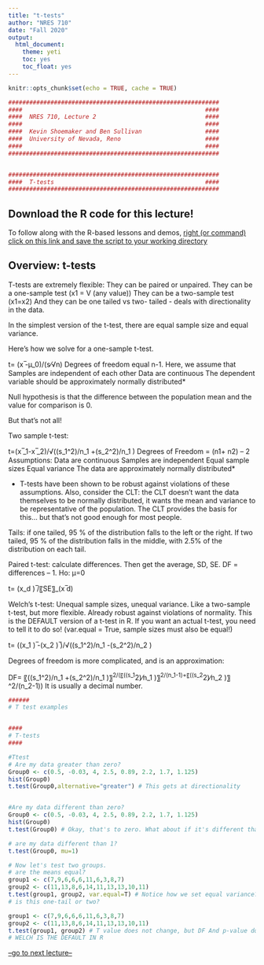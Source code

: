 ```yaml
---
title: "t-tests"
author: "NRES 710"
date: "Fall 2020"
output: 
  html_document: 
    theme: yeti
    toc: yes
    toc_float: yes
---
```


```r

knitr::opts_chunk$set(echo = TRUE, cache = TRUE)

```

```r

############################################################
####                                                    ####  
####  NRES 710, Lecture 2                               ####
####                                                    ####
####  Kevin Shoemaker and Ben Sullivan                  #### 
####  University of Nevada, Reno                        ####
####                                                    #### 
############################################################


############################################################
####  T-tests                                           ####
############################################################


```


## Download the R code for this lecture!

To follow along with the R-based lessons and demos, [right (or command) click on this link and save the script to your working directory](LECTURE2.R)

## Overview: t-tests

T-tests are extremely flexible: 
They can be paired or unpaired. 
They can be a one-sample test (x1 = V (any value))
They can be a two-sample test (x1=x2)
And they can be one tailed vs two- tailed -  deals with directionality in the data.

In the simplest version of the t-test, there are equal sample size and equal variance. 

Here’s how we solve for a one-sample t-test. 

t=  (x ̅-µ_0)/(s⁄√n)
Degrees of freedom equal n-1. 
Here, we assume that 
	Samples are independent of each other
	Data are continuous
	The dependent variable should be approximately normally distributed*

Null hypothesis is that the difference between the population mean and the value for comparison is 0. 

But that’s not all! 

Two sample t-test: 

t=(x ̅_1-x ̅_2)/√((s_1^2)/n_1 +(s_2^2)/n_1 )
Degrees of Freedom  = (n1+ n2) – 2
Assumptions: 
	Data are continuous
	Samples are independent 
	Equal sample sizes
	Equal variance
	The data are approximately normally distributed* 

* T-tests have been shown to be robust against violations of these assumptions. Also, consider the CLT: the CLT doesn’t want the data themselves to be normally distributed, it wants the mean and variance to be representative of the population. The CLT provides the basis for this… but that’s not good enough for most people. 

Tails: if one tailed, 95 % of the distribution falls to the left or the right. 
If two tailed, 95 % of the distribution falls in the middle, with 2.5% of the distribution on each tail. 



Paired t-test: calculate differences. Then get the average, SD, SE. DF = differences – 1. Ho: µ=0

t=   (x_d ) ̅/〖SE〗_(x ̅d) 


Welch’s t-test: Unequal sample sizes, unequal variance. Like a two-sample t-test, but more flexible. Already robust against violations of normality. This is the DEFAULT version of a t-test in R. If you want an actual t-test, you need to tell it to do so! (var.equal = True, sample sizes must also be equal!)

t=  ((x_1 ) ̅-(x_2 ) ̅)/√((s_1^2)/n_1 -(s_2^2)/n_2 )

Degrees of freedom is more complicated, and is an approximation: 

DF=  〖((s_1^2)/n_1 +(s_2^2)/n_1 )〗^2/(〖((s_1^2)⁄n_1 )〗^2/(n_1-1)+〖((s_2^2)⁄n_2 )〗^2/(n_2-1))
It is usually a decimal number. 




```r

######
# T test examples


#### 
# T-tests
####

#Ttest
# Are my data greater than zero? 
Group0 <- c(0.5, -0.03, 4, 2.5, 0.89, 2.2, 1.7, 1.125)
hist(Group0)
t.test(Group0,alternative="greater") # This gets at directionality


#Are my data different than zero? 
Group0 <- c(0.5, -0.03, 4, 2.5, 0.89, 2.2, 1.7, 1.125)
hist(Group0)
t.test(Group0) # Okay, that's to zero. What about if it's different than 1? 

# are my data different than 1? 
t.test(Group0, mu=1)

# Now let's test two groups. 
# are the means equal? 
group1 <- c(7,9,6,6,6,11,6,3,8,7)
group2 <- c(11,13,8,6,14,11,13,13,10,11)
t.test(group1, group2, var.equal=T) # Notice how we set equal variance? Look at the output - "Two Sample t-test."
# is this one-tail or two? 

group1 <- c(7,9,6,6,6,11,6,3,8,7)
group2 <- c(11,13,8,6,14,11,13,13,10,11)
t.test(group1, group2) # T value does not change, but DF And p-value do! "Welch Two Sample t-test"
# WELCH IS THE DEFAULT IN R


```






[--go to next lecture--](LECTURE3.html) 

















